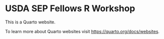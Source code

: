 # USDA SEP Fellows R Workshop

This is a Quarto website.

To learn more about Quarto websites visit <https://quarto.org/docs/websites>.
